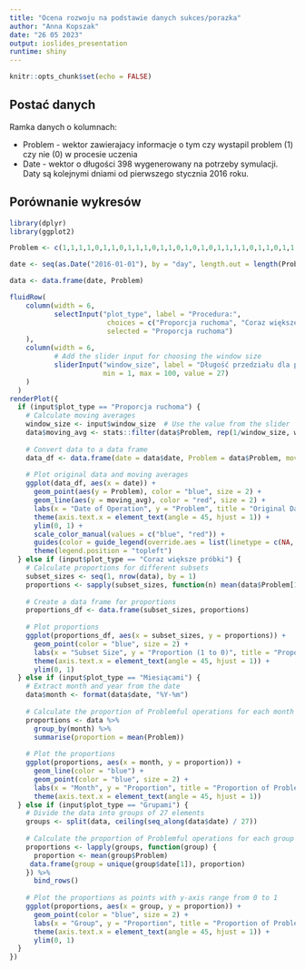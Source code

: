 ---
title: "Ocena rozwoju na podstawie danych sukces/porazka"
author: "Anna Kopszak"
date: "26 05 2023"
output: ioslides_presentation
runtime: shiny
---

```{r setup, include=FALSE}
knitr::opts_chunk$set(echo = FALSE)
```

## Postać danych

Ramka danych o kolumnach:

- Problem - wektor zawierajacy informacje o tym czy wystapil problem (1) czy nie (0) w procesie uczenia
- Date - wektor o długości 398 wygenerowany na potrzeby symulacji. Daty są kolejnymi dniami od pierwszego stycznia 2016 roku.


## Porównanie wykresów
```{r, echo=FALSE, include=FALSE}
library(dplyr)
library(ggplot2)

Problem <- c(1,1,1,1,0,1,1,0,1,1,1,0,1,1,0,1,0,1,0,1,1,1,1,0,1,1,0,1,1,0,1,1,1,0,0,0,1,1,1,1,1,0,1,0,0,1,0,0,0,1,0,0,0,0,1,0,0,0,0,0,1,0,0,0,1,0,1,0,0,1,0,1,0,0,0,0,1,0,0,0,0,0,0,1,0,0,0,0,1,0,0,0,1,1,0,1,0,0,0,0,0,1,0,0,0,0,0,1,1,1,0,1,1,0,0,0,0,0,0,0,0,1,0,0,0,0,1,0,0,1,0,1,0,1,1,0,0,0,0,0,0,1,0,0,0,0,0,0,0,0,1,0,0,0,1,0,1,0,0,1,0,1,0,0,0,1,1,1,1,1,0,1,0,0,0,0,0,0,1,0,0,0,1,1,0,1,0,0,0,0,0,1,0,0,0,0,0,1,1,1,0,1,1,0,0,0,0,0,0,0,0,1,0,0,1,1,0,0,1,0,0,0,0,1,0,0,0,0,0,0,0,1,0,0,1,0,0,0,1,0,1,0,1,0,0,0,0,0,0,0,0,1,1,0,0,0,0,1,1,0,1,1,0,0,0,1,1,0,0,0,1,1,0,0,0,1,1,1,1,0,1,1,0,1,0,0,1,0,0,0,0,1,0,0,0,0,1,1,1,1,0,1,1,0,1,1,0,0,0,0,1,0,0,0,0,0,0,0,0,0,1,0,0,1,0,0,0,0,1,0,1,0,0,1,0,0,1,0,0,0,0,0,1,0,0,0,0,0,0,0,0,0,0,1,0,0,0,0,1,0,0,0,1,0,1,0,0,0,0,0,1,0,1,0,0,0,0,0,1,0,0,0,1,0,0,1,0,0,0,0,1,0,0,0,0,0,0,0,0,0,0,0,1,0,0,1,0,0,0,1,0,1,0,0,0,0,0,0,0,0,0,0,0,0,0,0,1,0,0,0,0,0,1,0,0,0,0,0)

date <- seq(as.Date("2016-01-01"), by = "day", length.out = length(Problem))

data <- data.frame(date, Problem)
```

```{r echo=FALSE}
fluidRow(
    column(width = 6,
           selectInput("plot_type", label = "Procedura:",
                        choices = c("Proporcja ruchoma", "Coraz większe próbki", "Miesiącami", "Grupami"),
                        selected = "Proporcja ruchoma")
    ),
    column(width = 6,
           # Add the slider input for choosing the window size
           sliderInput("window_size", label = "Długość przedziału dla proporcji ruchomej:",
                       min = 1, max = 100, value = 27)
    )
  )
renderPlot({
  if (input$plot_type == "Proporcja ruchoma") {
    # Calculate moving averages 
    window_size <- input$window_size  # Use the value from the slider
    data$moving_avg <- stats::filter(data$Problem, rep(1/window_size, window_size), sides = 2)
    
    # Convert data to a data frame
    data_df <- data.frame(date = data$date, Problem = data$Problem, moving_avg = data$moving_avg)
    
    # Plot original data and moving averages
    ggplot(data_df, aes(x = date)) +
      geom_point(aes(y = Problem), color = "blue", size = 2) +
      geom_line(aes(y = moving_avg), color = "red", size = 2) +
      labs(x = "Date of Operation", y = "Problem", title = "Original Data and Moving Averages") +
      theme(axis.text.x = element_text(angle = 45, hjust = 1)) +
      ylim(0, 1) +
      scale_color_manual(values = c("blue", "red")) +
      guides(color = guide_legend(override.aes = list(linetype = c(NA, 1), shape = c(16, NA)))) +
      theme(legend.position = "topleft")
  } else if (input$plot_type == "Coraz większe próbki") {
    # Calculate proportions for different subsets
    subset_sizes <- seq(1, nrow(data), by = 1)
    proportions <- sapply(subset_sizes, function(n) mean(data$Problem[1:n]))
    
    # Create a data frame for proportions
    proportions_df <- data.frame(subset_sizes, proportions)
    
    # Plot proportions
    ggplot(proportions_df, aes(x = subset_sizes, y = proportions)) +
      geom_point(color = "blue", size = 2) +
      labs(x = "Subset Size", y = "Proportion (1 to 0)", title = "Proportion of Problemful Operations by Subset Size") +
      theme(axis.text.x = element_text(angle = 45, hjust = 1)) +
      ylim(0, 1)
  } else if (input$plot_type == "Miesiącami") {
    # Extract month and year from the date
    data$month <- format(data$date, "%Y-%m")
    
    # Calculate the proportion of Problemful operations for each month
    proportions <- data %>%
      group_by(month) %>%
      summarise(proportion = mean(Problem))
    
    # Plot the proportions
    ggplot(proportions, aes(x = month, y = proportion)) +
      geom_line(color = "blue") +
      geom_point(color = "blue", size = 2) +
      labs(x = "Month", y = "Proportion", title = "Proportion of Problemful Operations by Month") +
      theme(axis.text.x = element_text(angle = 45, hjust = 1))
  } else if (input$plot_type == "Grupami") {
    # Divide the data into groups of 27 elements
    groups <- split(data, ceiling(seq_along(data$date) / 27))
    
    # Calculate the proportion of Problemful operations for each group
    proportions <- lapply(groups, function(group) {
      proportion <- mean(group$Problem)
     data.frame(group = unique(group$date[1]), proportion)
    }) %>%
      bind_rows()
    
    # Plot the proportions as points with y-axis range from 0 to 1
    ggplot(proportions, aes(x = group, y = proportion)) +
      geom_point(color = "blue", size = 2) +
      labs(x = "Group", y = "Proportion", title = "Proportion of Problemful Operations by Group") +
      theme(axis.text.x = element_text(angle = 45, hjust = 1)) +
      ylim(0, 1)
  }
})


```





